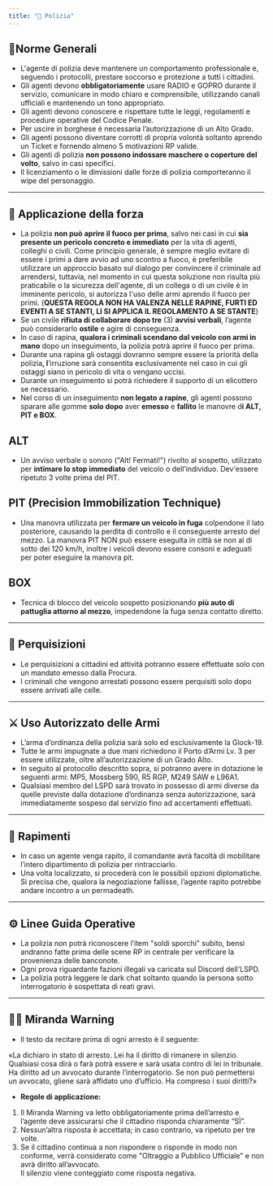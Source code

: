 ```yaml
---
title: "👮 Polizia"
---
```


## 🫰Norme Generali

- L'agente di polizia deve mantenere un comportamento professionale e, seguendo i protocolli, prestare soccorso e protezione a tutti i cittadini.
- Gli agenti devono **obbligatoriamente** usare RADIO e GOPRO durante il servizio, comunicare in modo chiaro e comprensibile, utilizzando canali ufficiali e mantenendo un tono appropriato.
- Gli agenti devono conoscere e rispettare tutte le leggi, regolamenti e procedure operative del Codice Penale.
- Per uscire in borghese è necessaria l’autorizzazione di un Alto Grado.
- Gli agenti possono diventare corrotti di propria volontà soltanto aprendo un Ticket e fornendo almeno 5 motivazioni RP valide.
- Gli agenti di polizia **non possono indossare maschere o coperture del volto**, salvo in casi specifici.
- Il licenziamento o le dimissioni dalle forze di polizia comporteranno il wipe del personaggio.

---

## 💪 Applicazione della forza

- La polizia **non può aprire il fuoco per prima**, salvo nei casi in cui **sia presente un pericolo concreto e immediato** per la vita di agenti, colleghi o civili. Come principio generale, è sempre meglio evitare di essere i primi a dare avvio ad uno scontro a fuoco, è preferibile utilizzare un approccio basato sul dialogo per convincere il criminale ad arrendersi, tuttavia, nel momento in cui questa soluzione non risulta più praticabile o la sicurezza dell'agente, di un collega o di un civile è in imminente pericolo, si autorizza l'uso delle armi aprendo il fuoco per primi. (**QUESTA REGOLA NON HA VALENZA NELLE RAPINE, FURTI ED EVENTI A SE STANTI, LI SI APPLICA IL REGOLAMENTO A SE STANTE**)
- Se un civile **rifiuta di collaborare dopo tre** (3) **avvisi verbali**, l’agente può considerarlo **ostile** e agire di conseguenza.
- In caso di rapina, **qualora i criminali scendano dal veicolo con armi in mano** dopo un inseguimento, la polizia potrà aprire il fuoco per prima.
- Durante una rapina gli ostaggi dovranno sempre essere la priorità della polizi&#x61;**, l**’irruzione sarà consentita esclusivamente nel caso in cui gli ostaggi siano in pericolo di vita o vengano uccisi.
- Durante un inseguimento si potrà richiedere il supporto di un elicottero se necessario.
- Nel corso di un inseguimento **non legato a rapine**, gli agenti possono sparare alle gomme **solo dopo** aver **emesso** e **fallito** le manovre d**i ALT, PIT e BOX**.

## ALT&#x20;

- Un avviso verbale o sonoro ("Alt! Fermati!") rivolto al sospetto, utilizzato per **intimare lo stop immediato** del veicolo o dell’individuo. Dev'essere ripetuto 3 volte prima del PIT.

## PIT (Precision Immobilization Technique)

- Una manovra utilizzata per **fermare un veicolo in fuga** colpendone il lato posteriore, causando la perdita di controllo e il conseguente arresto del mezzo. La manovra PIT NON può essere eseguita in città se non al di sotto dei 120 km/h, inoltre i veicoli devono essere consoni e adeguati per poter eseguire la manovra pit.

## BOX

- Tecnica di blocco del veicolo sospetto posizionando **più auto di pattuglia attorno al mezzo**, impedendone la fuga senza contatto diretto.

---

## 🫵 Perquisizioni

- Le perquisizioni a cittadini ed attività potranno essere effettuate solo con un mandato emesso dalla Procura.
- I criminali che vengono arrestati possono essere perquisiti solo dopo essere arrivati alle celle.

---

## ⚔️ Uso Autorizzato delle Armi

- L’arma d’ordinanza della polizia sarà solo ed esclusivamente la Glock-19.
- Tutte le armi impugnate a due mani richiedono il Porto d’Armi Lv. 3 per essere utilizzate, oltre all’autorizzazione di un Grado Alto.
- In seguito al protocollo descritto sopra, si potranno avere in dotazione le seguenti armi: MP5, Mossberg 590, R5 RGP, M249 SAW e L96A1.
- Qualsiasi membro del LSPD sarà trovato in possesso di armi diverse da quelle previste dalla dotazione d’ordinanza senza autorizzazione, sarà immediatamente sospeso dal servizio fino ad accertamenti effettuati.

---

## 🥷 Rapimenti

- In caso un agente venga rapito, il comandante avrà facoltà di mobilitare l’intero dipartimento di polizia per rintracciarlo.
- Una volta localizzato, si procederà con le possibili opzioni diplomatiche. \
  Si precisa che, qualora la negoziazione fallisse, l’agente rapito potrebbe andare incontro a un permadeath.

---

## ⚙️ Linee Guida Operative

- La polizia non potrà riconoscere l’item "soldi sporchi" subito, bensì andranno fatte prima delle scene RP in centrale per verificare la provenienza delle banconote.
- Ogni prova riguardante fazioni illegali va caricata sul Discord dell'LSPD.
- La polizia potrà leggere le dark chat soltanto quando la persona sotto interrogatorio è sospettata di reati gravi.

---

## 👮‍♀️ Miranda Warning

- Il testo da recitare prima di ogni arresto è il seguente:

«La dichiaro in stato di arresto. Lei ha il diritto di rimanere in silenzio. Qualsiasi cosa dirà o farà potrà essere e sarà usata contro di lei in tribunale. Ha diritto ad un avvocato durante l’interrogatorio. Se non può permettersi un avvocato, gliene sarà affidato uno d’ufficio. Ha compreso i suoi diritti?»

- **Regole di applicazione:**

1. Il Miranda Warning va letto obbligatoriamente prima dell’arresto e l’agente deve assicurarsi che il cittadino risponda chiaramente “SÌ”.
2. Nessun’altra risposta è accettata; in caso contrario, va ripetuto per tre volte.
3. Se il cittadino continua a non rispondere o risponde in modo non conforme, verrà considerato come "Oltraggio a Pubblico Ufficiale" e non avrà diritto all’avvocato.\
   Il silenzio viene conteggiato come risposta negativa.
